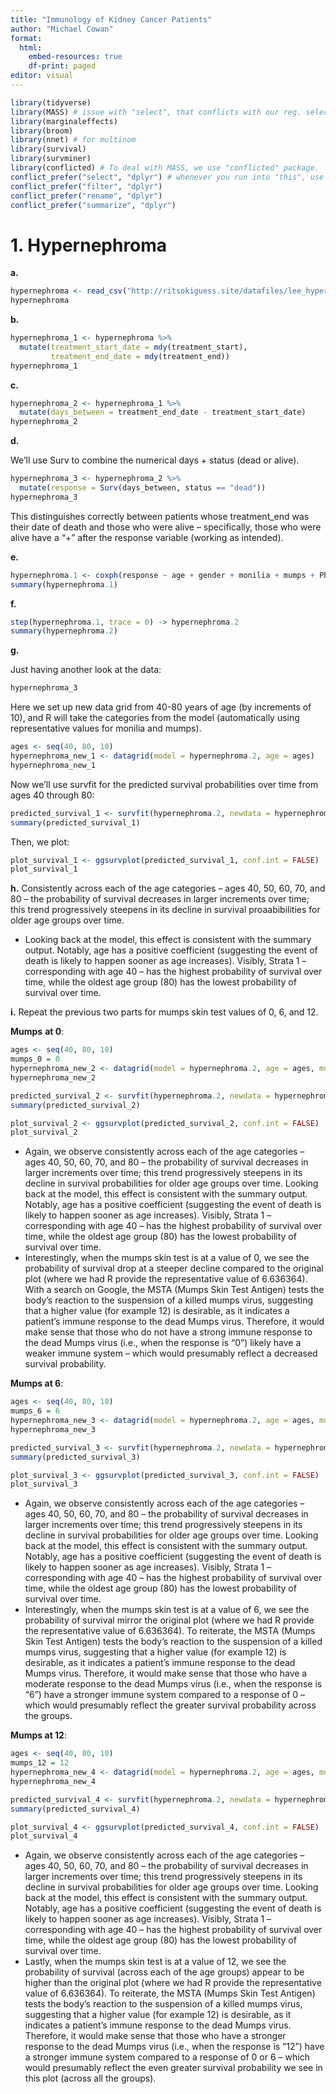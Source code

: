 ---
title: "Immunology of Kidney Cancer Patients"
author: "Michael Cowan"
format: 
  html:
    embed-resources: true
    df-print: paged
editor: visual
---

```{r}
library(tidyverse)
library(MASS) # issue with "select", that conflicts with our reg. select.
library(marginaleffects)
library(broom)
library(nnet) # for multinom
library(survival)
library(survminer)
library(conflicted) # To deal with MASS, we use "conflicted" package.
conflict_prefer("select", "dplyr") # whenever you run into "this", use the one from tidyverse ("dplyr").
conflict_prefer("filter", "dplyr")
conflict_prefer("rename", "dplyr")
conflict_prefer("summarize", "dplyr")
```

# **1. Hypernephroma**

**a.**

```{r}
hypernephroma <- read_csv("http://ritsokiguess.site/datafiles/lee_hypernephroma.csv")
hypernephroma
```

**b.**

```{r}
hypernephroma_1 <- hypernephroma %>% 
  mutate(treatment_start_date = mdy(treatment_start), 
         treatment_end_date = mdy(treatment_end))
hypernephroma_1
```

**c.**

```{r}
hypernephroma_2 <- hypernephroma_1 %>%
  mutate(days_between = treatment_end_date - treatment_start_date)
hypernephroma_2
```

**d.**

We'll use Surv to combine the numerical days + status (dead or alive).

```{r}
hypernephroma_3 <- hypernephroma_2 %>%
  mutate(response = Surv(days_between, status == "dead"))
hypernephroma_3
```

This distinguishes correctly between patients whose treatment_end was their date of death and those who were alive -- specifically, those who were alive have a "+" after the response variable (working as intended).

**e.**

```{r}
hypernephroma.1 <- coxph(response ~ age + gender + monilia + mumps + PPD + PHA + SK_SD, data = hypernephroma_3)
summary(hypernephroma.1)
```

**f.**

```{r}
step(hypernephroma.1, trace = 0) -> hypernephroma.2
summary(hypernephroma.2)
```

**g.**

Just having another look at the data:

```{r}
hypernephroma_3
```

Here we set up new data grid from 40-80 years of age (by increments of 10), and R will take the categories from the model (automatically using representative values for monilia and mumps).

```{r}
ages <- seq(40, 80, 10)
hypernephroma_new_1 <- datagrid(model = hypernephroma.2, age = ages)
hypernephroma_new_1
```

Now we'll use survfit for the predicted survival probabilities over time from ages 40 through 80:

```{r}
predicted_survival_1 <- survfit(hypernephroma.2, newdata = hypernephroma_new_1, data = hypernephroma_3) # Note: needs the "data =" specified, was breaking in the plotting part otherwise.
summary(predicted_survival_1)
```

Then, we plot:

```{r}
plot_survival_1 <- ggsurvplot(predicted_survival_1, conf.int = FALSE)
plot_survival_1
```

**h.** Consistently across each of the age categories -- ages 40, 50, 60, 70, and 80 -- the probability of survival decreases in larger increments over time; this trend progressively steepens in its decline in survival proaabibilities for older age groups over time.

-   Looking back at the model, this effect is consistent with the summary output. Notably, age has a positive coefficient (suggesting the event of death is likely to happen sooner as age increases). Visibly, Strata 1 -- corresponding with age 40 -- has the highest probability of survival over time, while the oldest age group (80) has the lowest probability of survival over time.

**i.** Repeat the previous two parts for mumps skin test values of 0, 6, and 12.

**Mumps** **at 0**:

```{r}
ages <- seq(40, 80, 10)
mumps_0 = 0
hypernephroma_new_2 <- datagrid(model = hypernephroma.2, age = ages, mumps = mumps_0)
hypernephroma_new_2
```

```{r}
predicted_survival_2 <- survfit(hypernephroma.2, newdata = hypernephroma_new_2, data = hypernephroma_3) # Note: needs the "data =" specified, was breaking in the plotting part otherwise.
summary(predicted_survival_2)
```

```{r}
plot_survival_2 <- ggsurvplot(predicted_survival_2, conf.int = FALSE)
plot_survival_2
```

-   Again, we observe consistently across each of the age categories -- ages 40, 50, 60, 70, and 80 -- the probability of survival decreases in larger increments over time; this trend progressively steepens in its decline in survival probabilities for older age groups over time. Looking back at the model, this effect is consistent with the summary output. Notably, age has a positive coefficient (suggesting the event of death is likely to happen sooner as age increases). Visibly, Strata 1 -- corresponding with age 40 -- has the highest probability of survival over time, while the oldest age group (80) has the lowest probability of survival over time.
-   Interestingly, when the mumps skin test is at a value of 0, we see the probability of survival drop at a steeper decline compared to the original plot (where we had R provide the representative value of 6.636364). With a search on Google, the MSTA (Mumps Skin Test Antigen) tests the body's reaction to the suspension of a killed mumps virus, suggesting that a higher value (for example 12) is desirable, as it indicates a patient's immune response to the dead Mumps virus. Therefore, it would make sense that those who do not have a strong immune response to the dead Mumps virus (i.e., when the response is "0") likely have a weaker immune system -- which would presumably reflect a decreased survival probability.

**Mumps at 6**:

```{r}
ages <- seq(40, 80, 10)
mumps_6 = 6
hypernephroma_new_3 <- datagrid(model = hypernephroma.2, age = ages, mumps = mumps_6)
hypernephroma_new_3
```

```{r}
predicted_survival_3 <- survfit(hypernephroma.2, newdata = hypernephroma_new_3, data = hypernephroma_3) # Note: needs the "data =" specified, was breaking in the plotting part otherwise.
summary(predicted_survival_3)
```

```{r}
plot_survival_3 <- ggsurvplot(predicted_survival_3, conf.int = FALSE)
plot_survival_3
```

-   Again, we observe consistently across each of the age categories -- ages 40, 50, 60, 70, and 80 -- the probability of survival decreases in larger increments over time; this trend progressively steepens in its decline in survival probabilities for older age groups over time. Looking back at the model, this effect is consistent with the summary output. Notably, age has a positive coefficient (suggesting the event of death is likely to happen sooner as age increases). Visibly, Strata 1 -- corresponding with age 40 -- has the highest probability of survival over time, while the oldest age group (80) has the lowest probability of survival over time.
-   Interestingly, when the mumps skin test is at a value of 6, we see the probability of survival mirror the original plot (where we had R provide the representative value of 6.636364). To reiterate, the MSTA (Mumps Skin Test Antigen) tests the body's reaction to the suspension of a killed mumps virus, suggesting that a higher value (for example 12) is desirable, as it indicates a patient's immune response to the dead Mumps virus. Therefore, it would make sense that those who have a moderate response to the dead Mumps virus (i.e., when the response is "6") have a stronger immune system compared to a response of 0 -- which would presumably reflect the greater survival probability across the groups.

**Mumps at 12**:

```{r}
ages <- seq(40, 80, 10)
mumps_12 = 12
hypernephroma_new_4 <- datagrid(model = hypernephroma.2, age = ages, mumps = mumps_12)
hypernephroma_new_4
```

```{r}
predicted_survival_4 <- survfit(hypernephroma.2, newdata = hypernephroma_new_4, data = hypernephroma_3) # Note: needs the "data =" specified, was breaking in the plotting part otherwise.
summary(predicted_survival_4)
```

```{r}
plot_survival_4 <- ggsurvplot(predicted_survival_4, conf.int = FALSE)
plot_survival_4
```

-   Again, we observe consistently across each of the age categories -- ages 40, 50, 60, 70, and 80 -- the probability of survival decreases in larger increments over time; this trend progressively steepens in its decline in survival probabilities for older age groups over time. Looking back at the model, this effect is consistent with the summary output. Notably, age has a positive coefficient (suggesting the event of death is likely to happen sooner as age increases). Visibly, Strata 1 -- corresponding with age 40 -- has the highest probability of survival over time, while the oldest age group (80) has the lowest probability of survival over time.
-   Lastly, when the mumps skin test is at a value of 12, we see the probability of survival (across each of the age groups) appear to be higher than the original plot (where we had R provide the representative value of 6.636364). To reiterate, the MSTA (Mumps Skin Test Antigen) tests the body's reaction to the suspension of a killed mumps virus, suggesting that a higher value (for example 12) is desirable, as it indicates a patient's immune response to the dead Mumps virus. Therefore, it would make sense that those who have a stronger response to the dead Mumps virus (i.e., when the response is "12") have a stronger immune system compared to a response of 0 or 6 -- which would presumably reflect the even greater survival probability we see in this plot (across all the groups).
